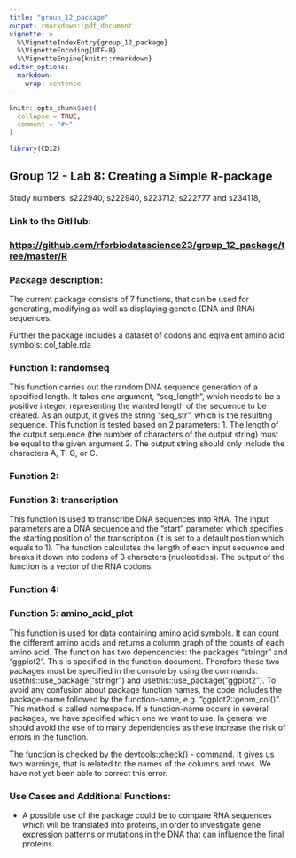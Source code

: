 ```yaml
---
title: "group_12_package"
output: rmarkdown::pdf_document
vignette: >
  %\VignetteIndexEntry{group_12_package}
  %\VignetteEncoding{UTF-8}
  %\VignetteEngine{knitr::rmarkdown}
editor_options: 
  markdown: 
    wrap: sentence
---
```


```r
knitr::opts_chunk$set(
  collapse = TRUE,
  comment = "#>"
)
```

```r
library(CD12)
```

## Group 12 - Lab 8: Creating a Simple R-package

Study numbers: s222940, s222940, s223712, s222777 and s234118,

### Link to the GitHub:

### <https://github.com/rforbiodatascience23/group_12_package/tree/master/R>

### Package description:

The current package consists of 7 functions, that can be used for generating, modifying as well as displaying genetic (DNA and RNA) sequences.

Further the package includes a dataset of codons and eqivalent amino acid symbols: col_table.rda

### Function 1: randomseq

This function carries out the random DNA sequence generation of a specified length.
It takes one argument, "seq_length", which needs to be a positive integer, representing the wanted length of the sequence to be created.
As an output, it gives the string "seq_str", which is the resulting sequence.
This function is tested based on 2 parameters: 1.
The length of the output sequence (the number of characters of the output string) must be equal to the given argument 2.
The output string should only include the characters A, T, G, or C.

### Function 2:

### Function 3: transcription

This function is used to transcribe DNA sequences into RNA. The input parameters are a DNA sequence and the "start" parameter which specifies the starting position of the transcription (it is set to a default position which equals to 1). The function calculates the length of each input sequence and breaks it down into codons of 3 characters (nucleotides). The output of the function is a vector of the RNA codons. 

### Function 4:

### Function 5: amino_acid_plot

This function is used for data containing amino acid symbols.
It can count the different amino acids and returns a column graph of the counts of each amino acid.
The function has two dependencies: the packages "stringr" and "ggplot2".
This is specified in the function document.
Therefore these two packages must be specified in the console by using the commands: usethis::use_package("stringr") and usethis::use_package("ggplot2").
To avoid any confusion about package function names, the code includes the package-name followed by the function-name, e.g. "ggplot2::geom_col()".
This method is called namespace.
If a function-name occurs in several packages, we have specified which one we want to use.
In general we should avoid the use of to many dependencies as these increase the risk of errors in the function.

The function is checked by the devtools::check() - command.
It gives us two warnings, that is related to the names of the columns and rows.
We have not yet been able to correct this error.

### Use Cases and Additional Functions:

- A possible use of the package could be to compare RNA sequences which will be translated into proteins, in order to investigate gene expression patterns or mutations in the DNA that can influence the final proteins. 

